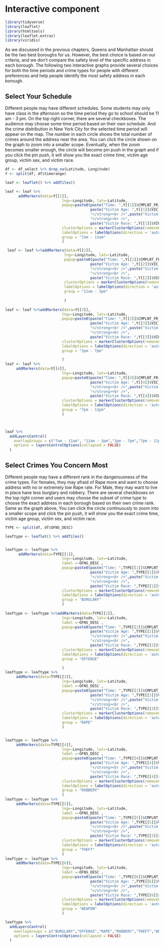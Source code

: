 # Interactive component

```r
library(tidyverse)
library(leaflet)
library(htmltools)
library(leaflet.extras)
library(viridis)
```


As we discussed in the previous chapters, Queens and Manhattan should be the two best boroughs for us. However, the best choice is based on our criteria, and we don't compare the safety level of the specific address in each borough. The following two interactive graphs provide several choices for both the time periods and crime types for people with different preferences and help people identify the most safety address in each borough.


## Select Your Schedule

Different people may have different schedules. Some students may only have class in the afternoon so the time period they go to school should be 11 am - 3 pm. On the top right corner, there are several checkboxes. The audience may choose some time period based on their own schedule. And the crime distribution in New York City for the selected time period will appear on the map. The number in each circle shows the total number of crimes around the address near the area. You can click the circle shown on the graph to zoom into a smaller scope. Eventually, when the zoom becomes smaller enough, the circle will become pin push in the graph and if you click the pin push, it will show you the exact crime time, victim age group, victim sex, and victim race. 

```r

df <- df_select %>% drop_na(Latitude, Longitude)
Y <- split(df, df$timerange)

leaf <- leaflet() %>% addTiles()

leaf <- leaf %>%
      addMarkers(data=Y[[1]],
                          lng=~Longitude, lat=~Latitude,
                          popup=paste0(paste("Time: ",Y[[1]]$CMPLNT_FR_TM),"</strong><br />",paste("Type: ",Y[[1]]$OFNS_DESC),"</strong><br />",
                                       paste("Victim Age: ",Y[[1]]$VIC_AGE_GROUP),
                                       "</strong><br />",paste("Victim Sex: ",Y[[1]]$VIC_SEX),
                                       "</strong><br />",
                                       paste("Victim Race: ",Y[[1]]$VIC_RACE)),
                          clusterOptions = markerClusterOptions(removeOutsideVisibleBounds = T),
                          labelOptions = labelOptions(direction = 'auto'),
                          group = "7am - 11am"
                          )

 leaf <- leaf %>%addMarkers(data=Y[[2]],
                           lng=~Longitude, lat=~Latitude,
                           popup=paste0(paste("Time: ",Y[[2]]$CMPLNT_FR_TM),"</strong><br />",paste("Type: ",Y[[2]]$OFNS_DESC),"</strong><br />",
                                       paste("Victim Age: ",Y[[2]]$VIC_AGE_GROUP),
                                       "</strong><br />",paste("Victim Sex: ",Y[[2]]$VIC_SEX),
                                       "</strong><br />",
                                       paste("Victim Race: ",Y[[2]]$VIC_RACE)),
                           clusterOptions = markerClusterOptions(removeOutsideVisibleBounds = T),
                           labelOptions = labelOptions(direction = 'auto'),
                           group = "11am - 3pm"
 
                           )
     
leaf <- leaf %>%addMarkers(data=Y[[3]],
                          lng=~Longitude, lat=~Latitude,
                          popup=paste0(paste("Time: ",Y[[3]]$CMPLNT_FR_TM),"</strong><br />",paste("Type: ",Y[[3]]$OFNS_DESC),"</strong><br />",
                                       paste("Victim Age: ",Y[[3]]$VIC_AGE_GROUP),
                                       "</strong><br />",paste("Victim Sex: ",Y[[3]]$VIC_SEX),
                                       "</strong><br />",
                                       paste("Victim Race: ",Y[[3]]$VIC_RACE)),
                          clusterOptions = markerClusterOptions(removeOutsideVisibleBounds = T),
                          labelOptions = labelOptions(direction = 'auto'),
                          group = "3pm - 7pm"

                          )
leaf <- leaf %>%
     addMarkers(data=Y[[4]],
                          lng=~Longitude, lat=~Latitude,
                          popup=paste0(paste("Time: ",Y[[4]]$CMPLNT_FR_TM),"</strong><br />",paste("Type: ",Y[[4]]$OFNS_DESC),"</strong><br />",
                                       paste("Victim Age: ",Y[[4]]$VIC_AGE_GROUP),
                                       "</strong><br />",paste("Victim Sex: ",Y[[4]]$VIC_SEX),
                                       "</strong><br />",
                                       paste("Victim Race: ",Y[[4]]$VIC_RACE)),
                          clusterOptions = markerClusterOptions(removeOutsideVisibleBounds = T),
                          labelOptions = labelOptions(direction = 'auto'),
                          group = "7pm - 11pm"
                          )



leaf %>%
  addLayersControl(
    overlayGroups = c("7am - 11am", "11am - 3pm","3pm - 7pm","7pm - 11pm"),
    options = layersControlOptions(collapsed = FALSE)
  )

```




## Select Crimes You Concern Most


Different people may have a different rank in the dangerousness of the crime types. For females, they may afraid of Rape more and want to choose address with no or extremely low Rape rate. For Male, they may want to live in place have less burglary and robbery. There are several checkboxes on the top right corner and users may choose the subset of crime type to choose the exact address in each borough based on their own crime rank. Same as the graph above, You can click the circle continuously to zoom into a smaller scope and click the pin push, it will show you the exact crime time, victim age group, victim sex, and victim race.  

```r
TYPE <- split(df, df$OFNS_DESC)

leaftype <- leaflet() %>% addTiles()


leaftype <- leaftype %>%
      addMarkers(data=TYPE[[1]],
                          lng=~Longitude, lat=~Latitude,
                          label =~OFNS_DESC , 
                          popup=paste0(paste("Time: ",TYPE[[1]]$CMPLNT_FR_TM),"</strong><br />",
                                       paste("Victim Age: ",TYPE[[1]]$VIC_AGE_GROUP),
                                       "</strong><br />",paste("Victim Sex: ",TYPE[[1]]$VIC_SEX),
                                       "</strong><br />",
                                       paste("Victim Race: ",TYPE[[1]]$VIC_RACE)),
                          clusterOptions = markerClusterOptions(removeOutsideVisibleBounds = T),
                          labelOptions = labelOptions(direction = 'auto'),
                          group = "BURGLARY"
                          )
     
leaftype <- leaftype %>%addMarkers(data=TYPE[[2]],
                          lng=~Longitude, lat=~Latitude,
                          label =~OFNS_DESC , 
                          popup=paste0(paste("Time: ",TYPE[[2]]$CMPLNT_FR_TM),"</strong><br />",
                                       paste("Victim Age: ",TYPE[[2]]$VIC_AGE_GROUP),
                                       "</strong><br />",paste("Victim Sex: ",TYPE[[2]]$VIC_SEX),
                                       "</strong><br />",
                                       paste("Victim Race: ",TYPE[[2]]$VIC_RACE)),
                          clusterOptions = markerClusterOptions(removeOutsideVisibleBounds = T),
                          labelOptions = labelOptions(direction = 'auto'),
                          group = "OFFENSE"

                          )
leaftype <- leaftype %>%
     addMarkers(data=TYPE[[3]],
                          lng=~Longitude, lat=~Latitude,
                          label =~OFNS_DESC , 
                          popup=paste0(paste("Time: ",TYPE[[3]]$CMPLNT_FR_TM),"</strong><br />",
                                       paste("Victim Age: ",TYPE[[3]]$VIC_AGE_GROUP),
                                       "</strong><br />",paste("Victim Sex: ",TYPE[[3]]$VIC_SEX),
                                       "</strong><br />",
                                       paste("Victim Race: ",TYPE[[3]]$VIC_RACE)),
                          clusterOptions = markerClusterOptions(removeOutsideVisibleBounds = T),
                          labelOptions = labelOptions(direction = 'auto'),
                          group = "RAPE"
                          )


leaftype <- leaftype %>%
     addMarkers(data=TYPE[[4]],
                          lng=~Longitude, lat=~Latitude,
                          label =~OFNS_DESC , 
                          popup=paste0(paste("Time: ",TYPE[[4]]$CMPLNT_FR_TM),"</strong><br />",
                                       paste("Victim Age: ",TYPE[[4]]$VIC_AGE_GROUP),
                                       "</strong><br />",paste("Victim Sex: ",TYPE[[4]]$VIC_SEX),
                                       "</strong><br />",
                                       paste("Victim Race: ",TYPE[[4]]$VIC_RACE)),
                          clusterOptions = markerClusterOptions(removeOutsideVisibleBounds = T),
                          labelOptions = labelOptions(direction = 'auto'),
                          group = "ROBBERY"
                          )
leaftype <- leaftype %>%
     addMarkers(data=TYPE[[5]],
                          lng=~Longitude, lat=~Latitude,
                          label =~OFNS_DESC , 
                          popup=paste0(paste("Time: ",TYPE[[5]]$CMPLNT_FR_TM),"</strong><br />",
                                       paste("Victim Age: ",TYPE[[5]]$VIC_AGE_GROUP),
                                       "</strong><br />",paste("Victim Sex: ",TYPE[[5]]$VIC_SEX),
                                       "</strong><br />",
                                       paste("Victim Race: ",TYPE[[5]]$VIC_RACE)),
                          clusterOptions = markerClusterOptions(removeOutsideVisibleBounds = T),
                          labelOptions = labelOptions(direction = 'auto'),
                          group = "THEFT"
                          )
leaftype <- leaftype %>%
     addMarkers(data=TYPE[[6]],
                          lng=~Longitude, lat=~Latitude,
                          label =~OFNS_DESC , 
                          popup=paste0(paste("Time: ",TYPE[[6]]$CMPLNT_FR_TM),"</strong><br />",
                                       paste("Victim Age: ",TYPE[[6]]$VIC_AGE_GROUP),
                                       "</strong><br />",paste("Victim Sex: ",TYPE[[6]]$VIC_SEX),
                                       "</strong><br />",
                                       paste("Victim Race: ",TYPE[[6]]$VIC_RACE)),
                          clusterOptions = markerClusterOptions(removeOutsideVisibleBounds = T),
                          labelOptions = labelOptions(direction = 'auto'),
                          group = "WEAPON"
                          )

leaftype %>%
  addLayersControl(
    overlayGroups = c("BURGLARY","OFFENSE","RAPE","ROBBERY","THEFT","WEAPON"),
    options = layersControlOptions(collapsed = FALSE)
  )
```
